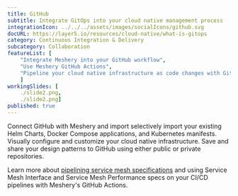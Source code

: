 ```yaml
---
title: GitHub
subtitle: Integrate GitOps into your cloud native management process
integrationIcon: ../../../assets/images/socialIcons/github.svg
docURL: https://layer5.io/resources/cloud-native/what-is-gitops
category: Continuous Integration & Delivery
subcategory: Collaboration
featureList: [
    "Integrate Meshery into your GitHub workflow",
    "Use Meshery GitHub Actions",
    "Pipeline your cloud native infrastructure as code changes with GitOps"
    ]
workingSlides: [
    ./slide2.png,
    ./slide2.png]
published: true
---
```

<p>
    Connect GitHub with Meshery and import selectively import your existing Helm Charts, Docker Compose applications, and Kubernetes manifests. Visually configure and customize your cloud native infrastructure.
    Save and share your design patterns to GitHub using either public or private repositories.
</p>
<p>
    Learn more about <a href="/blog/service-mesh-specifications/pipelining-service-mesh-specifications">pipelining service mesh specifications</a> and using Service Mesh Interface and Service Mesh Performance specs on your CI/CD pipelines with Meshery's GitHub Actions.
</p>
